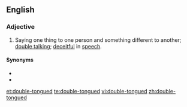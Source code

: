 ==English==

===Adjective===
{{en-adj}}

# {{context|idiomatic}} Saying one thing to one person and something different to another; [[double talk]]ing; [[deceitful]] in [[speech]].

====Synonyms====
* {{l/en|twi-tongued}}
* {{l/en|two-tongued}}

[[et:double-tongued]]
[[te:double-tongued]]
[[vi:double-tongued]]
[[zh:double-tongued]]